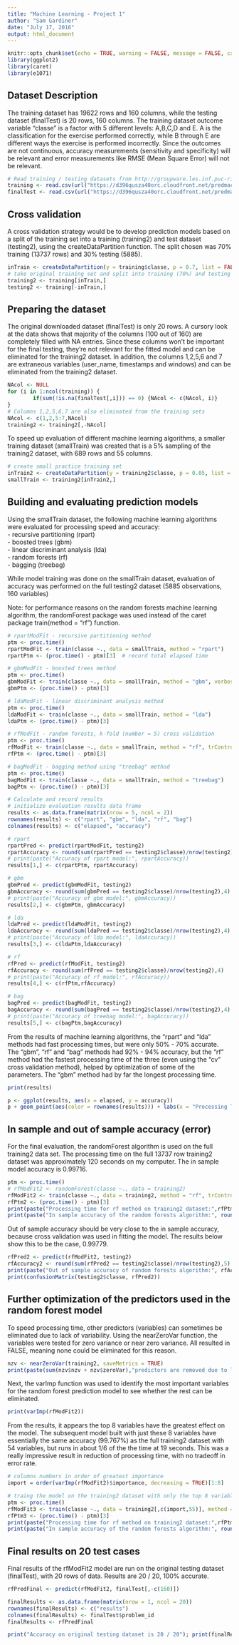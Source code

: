 ```yaml
---
title: "Machine Learning - Project 1"
author: "Sam Gardiner"
date: "July 17, 2016"
output: html_document
---
```


```r
knitr::opts_chunk$set(echo = TRUE, warning = FALSE, message = FALSE, cache = TRUE)
library(ggplot2)
library(caret)
library(e1071)
```

## Dataset Description
The training dataset has 19622 rows and 160 columns, while the testing dataset (finalTest) is 20 rows, 160 columns.  The training dataset outcome variable "classe" is a factor with 5 different levels: A,B,C,D and E.  A is the classification for the exercise performed correctly, while B through E are different ways the exercise is performed incorrectly. Since the outcomes are not continuous, accuracy measurements (sensitivity and specificity) will be relevant and error measurements like RMSE (Mean Square Error) will not be relevant. 
```r
# Read training / testing datasets from http://groupware.les.inf.puc-rio.br/har
training <- read.csv(url("https://d396qusza40orc.cloudfront.net/predmachlearn/pml-training.csv"))
finalTest <- read.csv(url("https://d396qusza40orc.cloudfront.net/predmachlearn/pml-testing.csv"))
```

## Cross validation
A cross validation strategy would be to develop prediction models based on a split of the training set into a training (training2) and test dataset (testing2), using the createDataPartition function.  The split chosen was 70% training (13737 rows) and 30% testing (5885).
```r
inTrain <- createDataPartition(y = training$classe, p = 0.7, list = FALSE)
# take original training set and split into training (70%) and testing (30%)
training2 <- training[inTrain,]
testing2 <- training[-inTrain,]
```

## Preparing the dataset
The original downloaded dataset (finalTest) is only 20 rows.  A cursory look at the data shows that majority of the columns (100 out of 160) are completely filled with NA entries.  Since these columns won't be important for the final testing, they're not relevant for the fitted model and can be eliminated for the training2 dataset.  In addition, the columns 1,2,5,6 and 7 are extraneous variables (user_name, timestamps and windows) and can be eliminated from the training2 dataset.

```r
NAcol <- NULL
for (i in 1:ncol(training)) {
        if(sum(!is.na(finalTest[,i])) == 0) {NAcol <- c(NAcol, i)}
}
# Columns 1,2,5,6,7 are also eliminated from the training sets
NAcol <- c(1,2,5:7,NAcol)
training2 <- training2[,-NAcol]
```

To speed up evaluation of different machine learning algorithms, a smaller training dataset (smallTrain) was created that is a 5% sampling of the training2 dataset, with 689 rows and 55 columns.
```r
# create small practice training set
inTrain2 <- createDataPartition(y = training2$classe, p = 0.05, list = FALSE)
smallTrain <- training2[inTrain2,]
```

## Building and evaluating prediction models
Using the smallTrain dataset, the following machine learning algorithms were evaluated for processing speed and accuracy:  
- recursive partitioning (rpart)  
- boosted trees (gbm)  
- linear discriminant analysis (lda)  
- random forests (rf)  
- bagging (treebag)  
  
While model training was done on the smallTrain dataset, evaluation of accuracy was performed on the full testing2 dataset (5885 observations, 160 variables)

Note: for performance reasons on the random forests machine learning algorithm, the randomForest package was used instead of the caret package train(method = "rf") function.

```r
# rpartModFit - recursive partitioning method
ptm <- proc.time()
rpartModFit <- train(classe ~., data = smallTrain, method = "rpart")
rpartPtm <- (proc.time() - ptm)[3]  # record total elapsed time

# gbmModFit - boosted trees method
ptm <- proc.time()
gbmModFit <- train(classe ~., data = smallTrain, method = "gbm", verbose = FALSE)
gbmPtm <- (proc.time() - ptm)[3]

# ldaModFit - linear discriminant analysis method
ptm <- proc.time()
ldaModFit <- train(classe ~., data = smallTrain, method = "lda")
ldaPtm <- (proc.time() - ptm)[3]

# rfModFit - random forests, k-fold (number = 5) cross validation
ptm <- proc.time()
rfModFit <- train(classe ~., data = smallTrain, method = "rf", trControl = trainControl(method = "cv", number = 5), ntree = 100)
rfPtm <- (proc.time() - ptm)[3]

# bagModFit - bagging method using "treebag" method
ptm <- proc.time()
bagModFit <- train(classe ~., data = smallTrain, method = "treebag")
bagPtm <- (proc.time() - ptm)[3]
```

```r
# Calculate and record results
# initialize evaluation results data frame
results <- as.data.frame(matrix(nrow = 5, ncol = 2))
rownames(results) <- c("rpart", "gbm", "lda", "rf", "bag")
colnames(results) <- c("elapsed", "accuracy")

# rpart
rpartPred <- predict(rpartModFit, testing2)
rpartAccuracy <- round(sum(rpartPred == testing2$classe)/nrow(testing2),4)
# print(paste("Accuracy of rpart model:", rpartAccuracy))
results[1,] <- c(rpartPtm, rpartAccuracy)

# gbm
gbmPred <- predict(gbmModFit, testing2)
gbmAccuracy <- round(sum(gbmPred == testing2$classe)/nrow(testing2),4)
# print(paste("Accuracy of gbm model:", gbmAccuracy))
results[2,] <- c(gbmPtm, gbmAccuracy)

# lda
ldaPred <- predict(ldaModFit, testing2)
ldaAccuracy <- round(sum(ldaPred == testing2$classe)/nrow(testing2),4)
# print(paste("Accuracy of lda model:", ldaAccuracy))
results[3,] <- c(ldaPtm,ldaAccuracy)

# rf
rfPred <- predict(rfModFit, testing2)
rfAccuracy <- round(sum(rfPred == testing2$classe)/nrow(testing2),4)
# print(paste("Accuracy of rf model:", rfAccuracy))
results[4,] <- c(rfPtm,rfAccuracy)

# bag
bagPred <- predict(bagModFit, testing2)
bagAccuracy <- round(sum(bagPred == testing2$classe)/nrow(testing2),4)
# print(paste("Accuracy of treebag model:", bagAccuracy))
results[5,] <- c(bagPtm,bagAccuracy)
```

From the results of machine learning algorithms, the "rpart" and "lda" methods had fast processing times, but were only 50% - 70% accurate.  The "gbm", "rf" and "bag" methods had 92% - 94% accuracy, but the "rf" method had the fastest processing time of the three (even using the "cv" cross validation method), helped by optimization of some of the parameters. The "gbm" method had by far the longest processing time.

```r
print(results)

p <- ggplot(results, aes(x = elapsed, y = accuracy))
p + geom_point(aes(color = rownames(results))) + labs(x = "Processing Time", y = "Accuracy", title = "Machine Learning Methods ") + geom_text(data = results, aes(x=elapsed,y=accuracy, label = rownames(results), hjust = -0.5)) + xlim(0,90)
```

## In sample and out of sample accuracy (error)
For the final evaluation, the randomForest algorithm is used on the full training2 data set.  The processing time on the full 13737 row training2 dataset was approximately 120 seconds on my computer.  The in sample model accuracy is 0.99716.  
```r
ptm <- proc.time()
# rfModFit2 <- randomForest(classe ~., data = training2)
rfModFit2 <- train(classe ~., data = training2, method = "rf", trControl = trainControl(method = "cv", number = 5), ntree = 100)
rfPtm2 <- (proc.time() - ptm)[3]
print(paste("Processing time for rf method on training2 dataset:",rfPtm2))
print(paste("In sample accuracy of the random forests algorithm:", round((rfModFit2$results[2,2]),5)))
```

Out of sample accuracy should be very close to the in sample accuracy, because cross validation was used in fitting the model.  The results below show this to be the case, 0.99779.
```r
rfPred2 <- predict(rfModFit2, testing2)
rfAccuracy2 <- round(sum(rfPred2 == testing2$classe)/nrow(testing2),5)
print(paste("Out of sample accuracy of random forests algorithm:", rfAccuracy2))
print(confusionMatrix(testing2$classe, rfPred2)) 
```

## Further optimization of the predictors used in the random forest model
To speed processing time, other predictors (variables) can sometimes be eliminated due to lack of variability.  Using the nearZeroVar function, the variables were tested for zero variance or near zero variance.  All resulted in FALSE, meaning none could be eliminated for this reason.
```r
nzv <- nearZeroVar(training2, saveMetrics = TRUE)
print(paste(sum(nzv$nzv + nzv$zeroVar),"predictors are removed due to lack of variability."))
```

Next, the varImp function was used to identify the most important variables for the random forest prediction model to see whether the rest can be eliminated.
```r
print(varImp(rfModFit2))
```

From the results, it appears the top 8 variables have the greatest effect on the model.  The subsequent model built with just these 8 variables have essentially the same accuracy (99.767%) as the full training2 dataset with 54 variables, but runs in about 1/6 of the the time at 19 seconds.  This was a really impressive result in reduction of processing time, with no tradeoff in error rate.
```r
# columns numbers in order of greatest importance
import = order(varImp(rfModFit2)$importance, decreasing = TRUE)[1:8]

# traing the model on the training2 dataset with only the top 8 variables
ptm <- proc.time()
rfModFit3 <- train(classe ~., data = training2[,c(import,55)], method = "rf", trControl = trainControl(method = "cv", number = 5), ntree = 100)
rfPtm3 <- (proc.time() - ptm)[3]
print(paste("Processing time for rf method on training2 dataset:",rfPtm3))
print(paste("In sample accuracy of the random forests algorithm:", round((rfModFit3$results[2,2]),5)))
```

## Final results on 20 test cases
Final results of the rfModFit2 model are run on the original testing dataset (finalTest), with 20 rows of data.  Results are 20 / 20, 100% accurate.
```r
rfPredFinal <- predict(rfModFit2, finalTest[,-c(160)])

finalResults <- as.data.frame(matrix(nrow = 1, ncol = 20))
rownames(finalResults) <- c("results")
colnames(finalResults) <- finalTest$problem_id
finalResults <- rfPredFinal

print("Accuracy on original testing dataset is 20 / 20"); print(finalResults)
```


